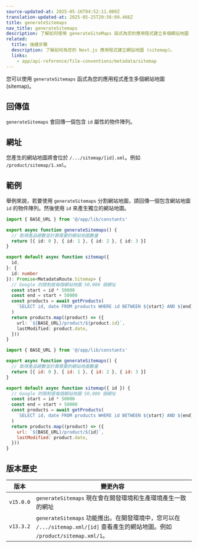 ```yaml
---
source-updated-at: 2025-05-16T04:52:11.000Z
translation-updated-at: 2025-05-25T20:56:09.466Z
title: generateSitemaps
nav_title: generateSitemaps
description: 了解如何使用 generateSiteMaps 函式為您的應用程式建立多個網站地圖 (sitemap)。
related:
  title: 後續步驟
  description: 了解如何為您的 Next.js 應用程式建立網站地圖 (sitemap)。
  links:
    - app/api-reference/file-conventions/metadata/sitemap
---
```


您可以使用 `generateSitemaps` 函式為您的應用程式產生多個網站地圖 (sitemap)。

## 回傳值

`generateSitemaps` 會回傳一個包含 `id` 屬性的物件陣列。

## 網址

您產生的網站地圖將會位於 `/.../sitemap/[id].xml`。例如 `/product/sitemap/1.xml`。

## 範例

舉例來說，若要使用 `generateSitemaps` 分割網站地圖，請回傳一個包含網站地圖 `id` 的物件陣列。然後使用 `id` 來產生獨立的網站地圖。

```ts filename="app/product/sitemap.ts" switcher
import { BASE_URL } from '@/app/lib/constants'

export async function generateSitemaps() {
  // 取得產品總數並計算需要的網站地圖數量
  return [{ id: 0 }, { id: 1 }, { id: 2 }, { id: 3 }]
}

export default async function sitemap({
  id,
}: {
  id: number
}): Promise<MetadataRoute.Sitemap> {
  // Google 的限制是每個網站地圖 50,000 個網址
  const start = id * 50000
  const end = start + 50000
  const products = await getProducts(
    `SELECT id, date FROM products WHERE id BETWEEN ${start} AND ${end}`
  )
  return products.map((product) => ({
    url: `${BASE_URL}/product/${product.id}`,
    lastModified: product.date,
  }))
}
```

```js filename="app/product/sitemap.js" switcher
import { BASE_URL } from '@/app/lib/constants'

export async function generateSitemaps() {
  // 取得產品總數並計算需要的網站地圖數量
  return [{ id: 0 }, { id: 1 }, { id: 2 }, { id: 3 }]
}

export default async function sitemap({ id }) {
  // Google 的限制是每個網站地圖 50,000 個網址
  const start = id * 50000
  const end = start + 50000
  const products = await getProducts(
    `SELECT id, date FROM products WHERE id BETWEEN ${start} AND ${end}`
  )
  return products.map((product) => ({
    url: `${BASE_URL}/product/${id}`,
    lastModified: product.date,
  }))
}
```

## 版本歷史

| 版本       | 變更內容                                                                                                                                 |
| ---------- | ---------------------------------------------------------------------------------------------------------------------------------------- |
| `v15.0.0` | `generateSitemaps` 現在會在開發環境和生產環境產生一致的網址                                                                             |
| `v13.3.2` | `generateSitemaps` 功能推出。在開發環境中，您可以在 `/.../sitemap.xml/[id]` 查看產生的網站地圖。例如 `/product/sitemap.xml/1`。 |